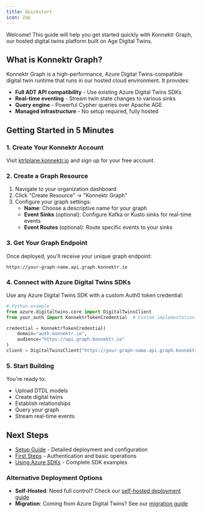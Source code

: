 ```yaml
---
title: Quickstart
icon: Zap
---
```


Welcome! This guide will help you get started quickly with Konnektr Graph, our hosted digital twins platform built on Age Digital Twins.

## What is Konnektr Graph?

Konnektr Graph is a high-performance, Azure Digital Twins-compatible digital twin runtime that runs in our hosted cloud environment. It provides:

- **Full ADT API compatibility** - Use existing Azure Digital Twins SDKs
- **Real-time eventing** - Stream twin state changes to various sinks
- **Query engine** - Powerful Cypher queries over Apache AGE
- **Managed infrastructure** - No setup required, fully hosted

## Getting Started in 5 Minutes

### 1. Create Your Konnektr Account
Visit [ktrlplane.konnektr.io](https://ktrlplane.konnektr.io) and sign up for your free account.

### 2. Create a Graph Resource
1. Navigate to your organization dashboard
2. Click "Create Resource" → "Konnektr Graph"
3. Configure your graph settings:
   - **Name**: Choose a descriptive name for your graph
   - **Event Sinks** (optional): Configure Kafka or Kusto sinks for real-time events
   - **Event Routes** (optional): Route specific events to your sinks

### 3. Get Your Graph Endpoint
Once deployed, you'll receive your unique graph endpoint:
```
https://your-graph-name.api.graph.konnektr.io
```

### 4. Connect with Azure Digital Twins SDKs
Use any Azure Digital Twins SDK with a custom Auth0 token credential:

```python
# Python example
from azure.digitaltwins.core import DigitalTwinsClient
from your_auth import KonnektrTokenCredential  # Custom implementation

credential = KonnektrTokenCredential(
    domain="auth.konnektr.io",
    audience="https://api.graph.konnektr.io"
)
client = DigitalTwinsClient("https://your-graph-name.api.graph.konnektr.io", credential)
```

### 5. Start Building
You're ready to:
- Upload DTDL models
- Create digital twins
- Establish relationships
- Query your graph
- Stream real-time events

## Next Steps

- [Setup Guide](./setup) - Detailed deployment and configuration
- [First Steps](./first-steps) - Authentication and basic operations
- [Using Azure SDKs](../how-to-guides/using-azure-digital-twins-sdks) - Complete SDK examples

### Alternative Deployment Options

- **Self-Hosted**: Need full control? Check our [self-hosted deployment guide](../deployment-installation/self-host)
- **Migration**: Coming from Azure Digital Twins? See our [migration guide](../how-to-guides/migration-guide)
